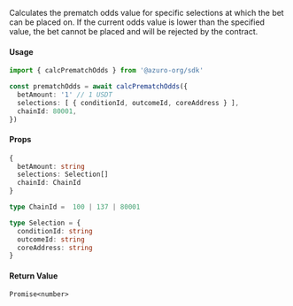 Calculates the prematch odds value for specific selections at which the bet can be placed on. If the current odds value is lower than the specified value, the bet cannot be placed and will be rejected by the contract.

#### Usage

```ts
import { calcPrematchOdds } from '@azuro-org/sdk'

const prematchOdds = await calcPrematchOdds({
  betAmount: '1' // 1 USDT
  selections: [ { conditionId, outcomeId, coreAddress } ],
  chainId: 80001,
})
```

#### Props

```ts
{
  betAmount: string
  selections: Selection[]
  chainId: ChainId
}
```

```ts
type ChainId =  100 | 137 | 80001

type Selection = {
  conditionId: string
  outcomeId: string
  coreAddress: string
}
```

#### Return Value

`Promise<number>`
